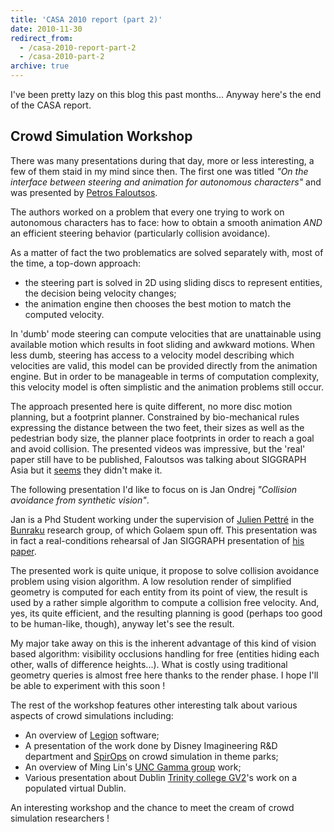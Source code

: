 ```yaml
---
title: 'CASA 2010 report (part 2)'
date: 2010-11-30
redirect_from:
  - /casa-2010-report-part-2
  - /casa-2010-part-2
archive: true
---
```



I've been pretty lazy on this blog this past months... Anyway here's the end of
the CASA report.

## Crowd Simulation Workshop

There was many presentations during that day, more or less interesting, a few of
them staid in my mind since then. The first one was titled _"On the interface
between steering and animation for autonomous characters"_ and was presented by
[Petros Faloutsos](http://www.cs.ucla.edu/~pfal/Petros_Faloutsos/Main.html).

The authors worked on a problem that every one trying to work on autonomous
characters has to face: how to obtain a smooth animation _AND_ an efficient
steering behavior (particularly collision avoidance).

As a matter of fact the two problematics are solved separately with, most of the
time, a top-down approach:

- the steering part is solved in 2D using sliding discs to represent entities,
  the decision being velocity changes;
- the animation engine then chooses the best motion to match the computed
  velocity.

In 'dumb' mode steering can compute velocities that are unattainable using
available motion which results in foot sliding and awkward motions. When less
dumb, steering has access to a velocity model describing which velocities are
valid, this model can be provided directly from the animation engine. But in
order to be manageable in terms of computation complexity, this velocity model
is often simplistic and the animation problems still occur.

The approach presented here is quite different, no more disc motion planning,
but a footprint planner. Constrained by bio-mechanical rules expressing the
distance between the two feet, their sizes as well as the pedestrian body size,
the planner place footprints in order to reach a goal and avoid collision. The
presented videos was impressive, but the 'real' paper still have to be
published, Faloutsos was talking about SIGGRAPH Asia but it
[seems](http://kesen.realtimerendering.com/siga2010Papers.htm) they didn't make
it.

The following presentation I'd like to focus on is Jan Ondrej _"Collision
avoidance from synthetic vision"_.

Jan is a Phd Student working under the supervision of
[Julien Pettré](http://www.irisa.fr/bunraku/GENS/jpettre/) in the
[Bunraku](http://www.irisa.fr/bunraku/) research group, of which Golaem spun
off. This presentation was in fact a real-conditions rehearsal of Jan SIGGRAPH
presentation of
[his paper](http://www.irisa.fr/bunraku/GENS/jpettre/pdf/SIGGRAPH2010.pdf).

The presented work is quite unique, it propose to solve collision avoidance
problem using vision algorithm. A low resolution render of simplified geometry
is computed for each entity from its point of view, the result is used by a
rather simple algorithm to compute a collision free velocity. And, yes, its
quite efficient, and the resulting planning is good (perhaps too good to be
human-like, though), anyway let's see the result.

<ReactPlayer
  url="https://www.youtube.com/watch?v=586qhaDwr24"
  controls
  light
  playing
/>

My major take away on this is the inherent advantage of this kind of vision
based algorithm: visibility occlusions handling for free (entities hiding each
other, walls of difference heights...). What is costly using traditional
geometry queries is almost free here thanks to the render phase. I hope I'll be
able to experiment with this soon !

The rest of the workshop features other interesting talk about various aspects
of crowd simulations including:

- An overview of [Legion](http://www.legion.com/legion-software) software;
- A presentation of the work done by Disney Imagineering R&D department and
  [SpirOps](http://www.spirops.com/) on crowd simulation in theme parks;
- An overview of Ming Lin's [UNC Gamma group](http://gamma.cs.unc.edu/) work;
- Various presentation about Dublin
  [Trinity college GV2](http://gv2.cs.tcd.ie/)'s work on a populated virtual
  Dublin.

An interesting workshop and the chance to meet the cream of crowd simulation
researchers !
